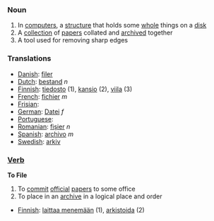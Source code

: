 ===Noun===
#In [[computers]], a [[structure]] that holds some [[whole]] things on a [[disk]]
#A [[collection]] of [[paper]]s collated and [[archive]]d together
#A tool used for removing sharp edges

===Translations===

*[[Danish]]: [[filer]]
*[[Dutch]]: [[bestand]] ''n''
*[[Finnish]]: [[tiedosto]] (1), [[kansio]] (2), [[viila]] (3)
*[[French]]: [[fichier]] ''m''
*[[Frisian]]: [[]]
*[[German]]: [[Datei]] ''f''
*[[Portuguese]]: [[]]
*[[Romanian]]: [[fişier]] ''n''
*[[Spanish]]: [[archivo]] ''m''
*[[Swedish]]: [[arkiv]]

===[[Verb]]===
'''To File'''

#To [[commit]] [[official]] [[paper]]s to some office
#To place in an [[archive]] in a logical place and order

*[[Finnish]]: [[laittaa menemään]] (1), [[arkistoida]] (2)